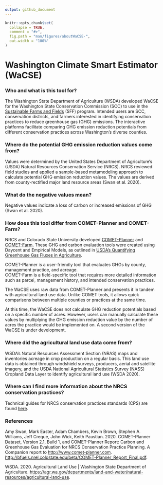 ```yaml
---
output: github_document
---
```


<!-- aboutWaCSE.md is generated from aboutWaCSE.Rmd. Please edit that file -->

```r
knitr::opts_chunk$set(
  collapse = TRUE,
  comment = "#>",
  fig.path = "man/figures/aboutWaCSE-",
  out.width = "100%"
)
```

# Washington Climate Smart Estimator (WaCSE)

### Who and what is this tool for? 

The Washington State Department of Agriculture (WSDA) developed WaCSE for the Washington State Conservation Commission (SCC) to use in the [Sustainable Farms and Fields](https://www.scc.wa.gov/sff) (SFF) program. Intended users are SCC, conservation districts, and farmers interested in identifying conservation practices to reduce greenhouse gas (GHG) emissions. The interactive platforms facilitate comparing GHG emission reduction potentials from different conservation practices across Washington’s diverse counties.  

### Where do the potential GHG emission reduction values come from?  

Values were determined by the United States Department of Agriculture's (USDA) Natural Resources Conservation Service (NRCS). NRCS reviewed field studies and applied a sample-based metamodeling approach to calculate potential GHG emission reduction values. The values are derived from county-rectified major land resource areas (Swan et al. 2020).     

### What do the negative values mean?  

Negative values indicate a loss of carbon or increased emissions of GHG (Swan et al. 2020).   


### How does this tool differ from COMET-Planner and COMET-Farm? 

NRCS and Colorado State University developed [COMET-Planner](http://comet-planner.com/) and [COMET-Farm](http://comet-farm.com/). These GHG and carbon evaluation tools were created using Daycent and Empirical Models, as outlined in [USDA's Quantifying Greenhouse Gas Fluxes in Agriculture](https://www.usda.gov/sites/default/files/documents/USDATB1939_07072014.pdf).   

COMET-Planner is a user-friendly tool that evaluates GHGs by county, management practice, and acreage.   
COMET-Farm is a field-specific tool that requires more detailed information such as parcel, management history, and intended conservation practices.   

The WaCSE uses raw data from COMET-Planner and presents it in tandem with agricultural land use data. Unlike COMET tools, it allows quick comparisons between multiple counties or practices at the same time.  

At this time, the WaCSE does not calculate GHG reduction potentials based on a specific number of acres. However, users can manually calculate these values by multiplying the GHG emission reduction value by the number of acres the practice would be implemented on. A second version of the WaCSE is under development. 

### Where did the agricultural land use data come from?  

WSDA's Natural Resources Assessment Section (NRAS) maps and inventories acreage in crop production on a regular basis.  This land use data is obtained through windshield surveys, producers, aerial and satellite imagery, and the USDA National Agricultural Statistics Survey (NASS) Cropland Data Layer to identify agricultural land use (WSDA 2020).    

### Where can I find more information about the NRCS conservation practices? 

Technical guides for NRCS conservation practices standards (CPS) are found [here](https://www.nrcs.usda.gov/wps/portal/nrcs/main/national/technical/cp/). 

### References 

Amy Swan, Mark Easter, Adam Chambers, Kevin Brown, Stephen A. Williams, Jeff Creque, John Wick, Keith Paustian. 2020. COMET-Planner Dataset, Version 2.1, Build 1, and COMET-Planner Report: Carbon and Greenhouse Gas Evaluation for NRCS Conservation Practice Planning. A Companion report to [http://www.comet-planner.com](http://www.comet-planner.com). [http://bfuels.nrel.colostate.edu/beta/COMET-Planner_Report_Final.pdf](http://bfuels.nrel.colostate.edu/beta/COMET-Planner_Report_Final.pdf). 

WSDA. 2020. Agricultural Land Use | Washington State Department of Agriculture. [https://agr.wa.gov/departments/land-and-water/natural-resources/agricultural-land-use](https://agr.wa.gov/departments/land-and-water/natural-resources/agricultural-land-use). 
